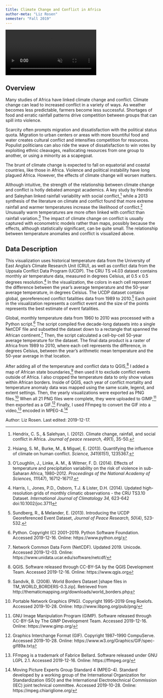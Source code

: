 ```yaml
---
title: Climate Change and Conflict in Africa
author-meta: "Liz Rosen"
semester: "Fall 2019"
---
```


<!-- VIDEO ON LOOP: see styles.css for formatting -->
<div class="video-fr-wrapper">
  <video id="scaledvideo" controls preload="true" autoplay loop muted>
    <source src="https://drdavis.space/teaching/ds/sdd/media/2019/12/africa.mp4" type="video/mp4" >
  </video>
</div>

## Overview
Many studies of Africa have linked climate change and conflict.
Climate change can lead to increased conflict in a variety of ways.
As weather becomes less predictable, farmers become less successful.
Shortages of food and erratic rainfall patterns drive competition between groups that can spill into violence.

Scarcity often prompts migration and dissatisfaction with the political status quota.
Migration to urban centers or areas with more bountiful food and water creates cultural conflict and intensifies competition for resources.
Populist politicians can also ride the wave of dissatisfaction to win votes by exploiting ethnic cleavages, reallocating resources from one group to another, or using a minority as a scapegoat.

The brunt of climate change is expected to fall on equatorial and coastal countries, like those in Africa.
Violence and political instability have long plagued Africa.
However, the effects of climate change will worsen matters.

Although intuitive, the strength of the relationship between climate change and conflict is hotly debated amongst academics.
A key study by Hendrix and Saleyhan linked rainfall variability with social conflict,[^hendrix] while a 2013 synthesis of the literature on climate and conflict found that more extreme rainfall and warmer temperatures increase the likelihood of conflict.[^hsiang]
Unusually warm temperatures are more often linked with conflict than rainfall variation.[^olo]
The impact of climate change on conflict is usually captured with econometric models rather than maps, possibly because the effects, although statistically significant, can be quite small.
The relationship between temperature anomalies and conflict is visualized above.

## Data Description
This visualization uses historical temperature data from the University of East Anglia's Climate Research Unit (CRU), as well as conflict data from the Uppsala Conflict Data Program (UCDP).
The CRU TS v4.03 dataset contains monthly air temperature data, measured in degrees Celsius, at 0.5 x 0.5 degrees resolution.[^cru]
In the visualization, the colors in each cell represent the difference between the year's average temperature  and the 50-year average temperature, in degrees Celsius.
The UCDP dataset contains global, georeferenced conflict fatalities data from 1989 to 2010.[^ucdp]
Each point in the visualization represents a conflict event and the size of the points represents the best estimate of event fatalities.

Global, monthly temperature data from 1960 to 2010 was processed with a Python script.[^python]
The script compiled five decade-long datasets into a single NetCDF file and subsetted the dataset down to a rectangle that spanned the African continent.[^nc]
Then, the script calculated a cell-by-cell 50-year average temperature for the dataset.
The final data product is a raster of Africa from 1989 to 2010, where each cell represents the difference, in degrees Celsius, between the year's arithmetic mean temperature and the 50-year average in that location.

After adding all of the temperature and conflict data to QGIS,[^qgis] I added a map of African state boundaries,[^boundaries] then used it to exclude conflict events outside of Africa.
I also cropped the temperature data to only show values within African borders.
Inside of QGIS, each year of conflict mortality and temperature anomaly data was mapped using the same scale, legend, and extent settings.
Then, the yearly visualizations were exported as PNG files.[^png]
When all 21 PNG files were complete, they were uploaded to GIMP,[^gimp] then exported as a GIF.[^gif]
Finally, I used FFmpeg to convert the GIF into a video,[^ffmpeg] encoded in MPEG-4.[^mpeg4]

<div class="credit-line">
Author: Liz Rosen.
Last edited: 2019-12-17.
</div>

[^boundaries]: Sandvik, B. (2008). World Borders Dataset [shape files in TM_WORLD_BORDERS-0.3.zip]. Retrieved from http://thematicmapping.org/downloads/world_borders.php
[^cru]: Harris, I., Jones, P.D., Osborn, T.J. & Lister, D.H. (2014). Updated high-resolution grids of monthly climatic observations - the CRU TS3.10 Dataset. *International Journal of Climatology 34,* 623-642
doi:10.1002/joc.3711
[^ffmpeg]: FFmpeg is a trademark of Fabrice Bellard. Software released under GNU LGPL 2.1. Accessed 2019-12-16. Online: https://ffmpeg.org/
[^gif]: Graphics Interchange Format (GIF). Copyright 1987--1990 CompuServe. Accessed 2019-10-28. Online: https://www.w3.org/Graphics/GIF/spec-gif89a.txt
[^gimp]: GNU Image Manipulation Program (GIMP). Software released through CC-BY-SA by The GIMP Development Team. Accessed 2019-12-16. Online: https://www.gimp.org/
[^hendrix]: Hendrix, C. S., & Salehyan, I. (2012). Climate change, rainfall, and social conflict in Africa. *Journal of peace research, 49*(1), 35-50.
[^hsiang]: Hsiang, S. M., Burke, M., & Miguel, E. (2013). Quantifying the influence of climate on human conflict. *Science, 341*(6151), 1235367.
[^mpeg4]: Moving Picture Experts Group Standard 4 (MPEG-4). Standard developed by a working group of the International Organization for Standardization (ISO) and the International Electrotechnical Commission (IEC) joint technical committee. Accessed 2019-10-28. Online: https://mpeg.chiariglione.org/
[^nc]: Network Common Data Form (NetCDF). Updated 2019. Unicode. Accessed 2019-12-03. Online: https://www.unidata.ucar.edu/software/netcdf/
[^olo]: O’Loughlin, J., Linke, A. M., & Witmer, F. D. (2014). Effects of temperature and precipitation variability on the risk of violence in sub-Saharan Africa, 1980–2012. *Proceedings of the National Academy of Sciences, 111*(47), 16712-16717.
[^png]: Portable Network Graphics (PNG). Copyright 1995--2019 Greg Roelofs. Accessed 2019-10-28. Online: http://www.libpng.org/pub/png/
[^python]: Python. Copyright (C) 2001--2019. Python Software Foundation. Accessed 2019-12-16. Online: https://www.python.org/
[^qgis]: QGIS. Software released through CC-BY-SA by the QGIS Development Team. Accessed 2019-12-16. Online: https://www.qgis.org
[^ucdp]: Sundberg, R., & Melander, E. (2013). Introducing the UCDP Georeferenced Event Dataset, *Journal of Peace Research, 50*(4), 523-532.
